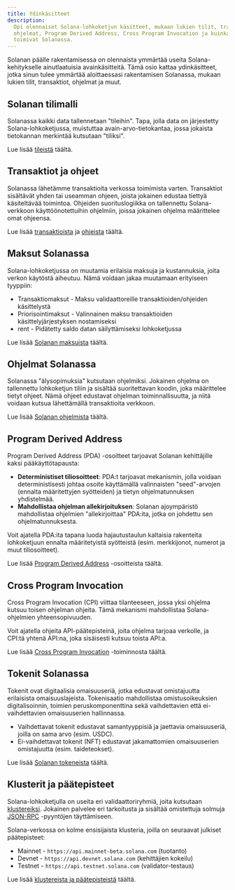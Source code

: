 ```yaml
---
title: Ydinkäsitteet
description:
  Opi olennaiset Solana-lohkoketjun käsitteet, mukaan lukien tilit, transaktiot,
  ohjelmat, Program Derived Address, Cross Program Invocation ja kuinka tokenit
  toimivat Solanassa.
---
```


Solanan päälle rakentamisessa on olennaista ymmärtää useita Solana-kehitykselle
ainutlaatuisia avainkäsitteitä. Tämä osio kattaa ydinkäsitteet, jotka sinun
tulee ymmärtää aloittaessasi rakentamisen Solanassa, mukaan lukien tilit,
transaktiot, ohjelmat ja muut.

## Solanan tilimalli

Solanassa kaikki data tallennetaan "tileihin". Tapa, jolla data on järjestetty
Solana-lohkoketjussa, muistuttaa avain-arvo-tietokantaa, jossa jokaista
tietokannan merkintää kutsutaan "tiliksi".

Lue lisää [tileistä](/docs/core/accounts) täältä.

## Transaktiot ja ohjeet

Solanassa lähetämme transaktioita verkossa toimimista varten. Transaktiot
sisältävät yhden tai useamman ohjeen, joista jokainen edustaa tiettyä
käsiteltävää toimintoa. Ohjeiden suorituslogiikka on tallennettu Solana-verkkoon
käyttöönotettuihin ohjelmiin, joissa jokainen ohjelma määrittelee omat ohjeensa.

Lue lisää [transaktioista](/docs/core/transactions) ja
[ohjeista](/docs/core/transactions#instruction) täältä.

## Maksut Solanassa

Solana-lohkoketjussa on muutamia erilaisia maksuja ja kustannuksia, joita verkon
käytöstä aiheutuu. Nämä voidaan jakaa muutamaan erityiseen tyyppiin:

- Transaktiomaksut - Maksu validaattoreille transaktioiden/ohjeiden käsittelystä
- Priorisointimaksut - Valinnainen maksu transaktioiden käsittelyjärjestyksen
  nostamiseksi
- rent - Pidätetty saldo datan säilyttämiseksi lohkoketjussa

Lue lisää [Solanan maksuista](/docs/core/fees) täältä.

## Ohjelmat Solanassa

Solanassa "älysopimuksia" kutsutaan ohjelmiksi. Jokainen ohjelma on tallennettu
lohkoketjun tiliin ja sisältää suoritettavan koodin, joka määrittelee tietyt
ohjeet. Nämä ohjeet edustavat ohjelman toiminnallisuutta, ja niitä voidaan
kutsua lähettämällä transaktioita verkkoon.

Lue lisää [Solanan ohjelmista](/docs/core/programs) täältä.

## Program Derived Address

Program Derived Address (PDA) -osoitteet tarjoavat Solanan kehittäjille kaksi
pääkäyttötapausta:

- **Deterministiset tiliosoitteet**: PDA:t tarjoavat mekanismin, jolla voidaan
  deterministisesti johtaa osoite käyttämällä valinnaisten "seed"-arvojen
  (ennalta määritettyjen syötteiden) ja tietyn ohjelmatunnuksen yhdistelmää.
- **Mahdollistaa ohjelman allekirjoituksen**: Solanan ajoympäristö mahdollistaa
  ohjelmien "allekirjoittaa" PDA:ita, jotka on johdettu sen ohjelmatunnuksesta.

Voit ajatella PDA:ita tapana luoda hajautustaulun kaltaisia rakenteita
lohkoketjuun ennalta määritetyistä syötteistä (esim. merkkijonot, numerot ja
muut tiliosoitteet).

Lue lisää [Program Derived Address](/docs/core/pda) -osoitteista täältä.

## Cross Program Invocation

Cross Program Invocation (CPI) viittaa tilanteeseen, jossa yksi ohjelma kutsuu
toisen ohjelman ohjeita. Tämä mekanismi mahdollistaa Solana-ohjelmien
yhteensopivuuden.

Voit ajatella ohjeita API-päätepisteinä, joita ohjelma tarjoaa verkolle, ja
CPI:tä yhtenä API:na, joka sisäisesti kutsuu toista API:a.

Lue lisää [Cross Program Invocation](/docs/core/cpi) -toiminnosta täältä.

## Tokenit Solanassa

Tokenit ovat digitaalisia omaisuuseriä, jotka edustavat omistajuutta erilaisista
omaisuuslajeista. Tokenisaatio mahdollistaa omistusoikeuksien digitalisoinnin,
toimien peruskomponenttina sekä vaihdettavien että ei-vaihdettavien
omaisuuserien hallinnassa.

- Vaihdettavat tokenit edustavat samantyyppisiä ja jaettavia omaisuuseriä,
  joilla on sama arvo (esim. USDC).
- Ei-vaihdettavat tokenit (NFT) edustavat jakamattomien omaisuuserien
  omistajuutta (esim. taideteokset).

Lue lisää [Solanan tokeneista](/docs/core/tokens) täältä.

## Klusterit ja päätepisteet

Solana-lohkoketjulla on useita eri validaattoriryhmiä, joita kutsutaan
[klustereiksi](/docs/references/clusters). Jokainen palvelee eri tarkoitusta ja
sisältää omistettuja solmuja [JSON-RPC](/docs/rpc/) -pyyntöjen täyttämiseen.

Solana-verkossa on kolme ensisijaista klusteria, joilla on seuraavat julkiset
päätepisteet:

- Mainnet - `https://api.mainnet-beta.solana.com` (tuotanto)
- Devnet - `https://api.devnet.solana.com` (kehittäjien kokeilu)
- Testnet - `https://api.testnet.solana.com` (validator-testaus)

Lue lisää [klustereista ja päätepisteistä](/docs/references/clusters) täältä.
